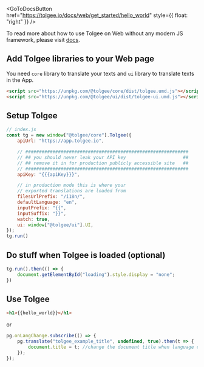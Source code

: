 
<GoToDocsButton href="https://tolgee.io/docs/web/get_started/hello_world" style={{ float: "right" }} />

To read more about how to use Tolgee on Web without any modern JS framework,
please visit [docs](https://tolgee.io/docs/web/get_started/hello_world).



## Add Tolgee libraries to your Web page
You need `core` library to translate your texts and `ui` library to translate texts in the App.

```html
<script src="https://unpkg.com/@tolgee/core/dist/tolgee.umd.js"></script>
<script src="https://unpkg.com/@tolgee/ui/dist/tolgee-ui.umd.js"></script>
```

## Setup Tolgee
```javascript
// index.js
const tg = new window["@tolgee/core"].Tolgee({
    apiUrl: "https://app.tolgee.io",

    // ############################################################
    // ## you should never leak your API key                     ##
    // ## remove it in for production publicly accessible site   ##
    // ############################################################
    apiKey: "{{{apiKey}}}",

    // in production mode this is where your
    // exported translations are loaded from
    filesUrlPrefix: "/i18n/",
    defaultLanguage: "en",
    inputPrefix: "{{",
    inputSuffix: "}}",
    watch: true,
    ui: window["@tolgee/ui"].UI,
});
tg.run()
```

## Do stuff when Tolgee is loaded (optional)
```javascript
tg.run().then(() => {
    document.getElementById("loading").style.display = "none";
})
```

## Use Tolgee
```html
<h1>{{hello_world}}</h1>
```
or
```javascript
pg.onLangChange.subscribe(() => {
    pg.translate("tolgee_example_title", undefined, true).then(t => {
        document.title = t; //change the document title when language changes!
    });
});
```
